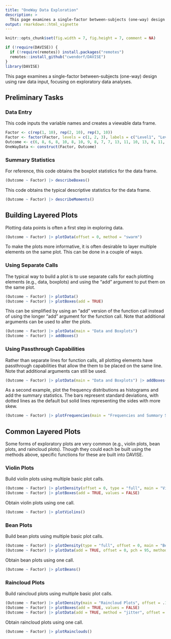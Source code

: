 ```yaml
---
title: "OneWay Data Exploration"
description: >
  This page examines a single-factor between-subjects (one-way) design using raw data input, focusing on exploratory data analyses.
output: rmarkdown::html_vignette
---
```


```r
knitr::opts_chunk$set(fig.width = 7, fig.height = 7, comment = NA)
```

```r
if (!require(DAVISE)) {
  if (!require(remotes)) install.packages("remotes")
  remotes::install_github("cwendorf/DAVISE")
}
library(DAVISE)
```

This page examines a single-factor between-subjects (one-way) design using raw data input, focusing on exploratory data analyses.

## Preliminary Tasks

### Data Entry

This code inputs the variable names and creates a viewable data frame.
```r
Factor <- c(rep(1, 10), rep(2, 10), rep(3, 10))
Factor <- factor(Factor, levels = c(1, 2, 3), labels = c("Level1", "Level2", "Level3"))
Outcome <- c(6, 8, 6, 8, 10, 8, 10, 9, 8, 7, 7, 13, 11, 10, 13, 8, 11, 14, 12, 11, 9, 16, 11, 12, 15, 13, 9, 14, 11, 10)
OneWayData <- construct(Factor, Outcome)
```

### Summary Statistics

For reference, this code obtains the boxplot statistics for the data frame.
```r
(Outcome ~ Factor) |> describeBoxes()
```

This code obtains the typical descriptive statistics for the data frame.
```r
(Outcome ~ Factor) |> describeMoments()
```

## Building Layered Plots

Plotting data points is often a first step in exploring data.
```r
(Outcome ~ Factor) |> plotData(offset = 0, method = "swarm")
```

To make the plots more informative, it is often desirable to layer multiple elements on the same plot. This can be done in a couple of ways.

### Using Separate Calls

The typical way to build a plot is to use separate calls for each plotting elements (e.g., data, boxplots) and using the "add" argument to put them on the same plot.
```r
(Outcome ~ Factor) |> plotData()
(Outcome ~ Factor) |> plotBoxes(add = TRUE)
```

This can be simplified by using an "add" version of the function call instead of using the longer "add" argument for the function call. Note that additional arguments can be used to alter the plots.
```r
(Outcome ~ Factor) |> plotData(main = "Data and Boxplots")
(Outcome ~ Factor) |> addBoxes()
```

### Using Passthrough Capabilities

Rather than separate lines for function calls, all plotting elements have passthrough capabilities that allow the them to be placed on the same line. Note that additional arguments can still be used.
```r
(Outcome ~ Factor) |> plotData(main = "Data and Boxplots") |> addBoxes(values = FALSE)
```

As a second example, plot the frequency distributions as histograms and add the summary statistics. The bars represent standard deviations, with dotted lines as the default but solid lines representing the sides with more skew.
```r
(Outcome ~ Factor) |> plotFrequencies(main = "Frequencies and Summary Statistics for the Data") |> addMoments()
```

## Common Layered Plots

Some forms of exploratory plots are very common (e.g., violin plots, bean plots, and raincloud plots). Though they could each be built using the methods above, specific functions for these are built into DAVISE.

### Violin Plots

Build violin plots using multiple basic plot calls.
```r
(Outcome ~ Factor) |> plotDensity(offset = 0, type = "full", main = "Violin Plots")
(Outcome ~ Factor) |> plotBoxes(add = TRUE, values = FALSE)
```

Obtain violin plots using one call.
```r
(Outcome ~ Factor) |> plotViolins()
```

### Bean Plots

Build bean plots using multiple basic plot calls.
```r
(Outcome ~ Factor) |> plotDensity(type = "full", offset = 0, main = "Bean Plots")
(Outcome ~ Factor) |> plotData(add = TRUE, offset = 0, pch = 95, method = "overplot")
```

Obtain bean plots using one call.
```r
(Outcome ~ Factor) |> plotBeans()
```

### Raincloud Plots

Build raincloud plots using multiple basic plot calls.
```r
(Outcome ~ Factor) |> plotDensity(main = "Raincloud Plots", offset = .1)
(Outcome ~ Factor) |> plotBoxes(add = TRUE, values = FALSE)
(Outcome ~ Factor) |> plotData(add = TRUE, method = "jitter", offset = -.15)
```

Obtain raincloud plots using one call.
```r
(Outcome ~ Factor) |> plotRainclouds()
```
